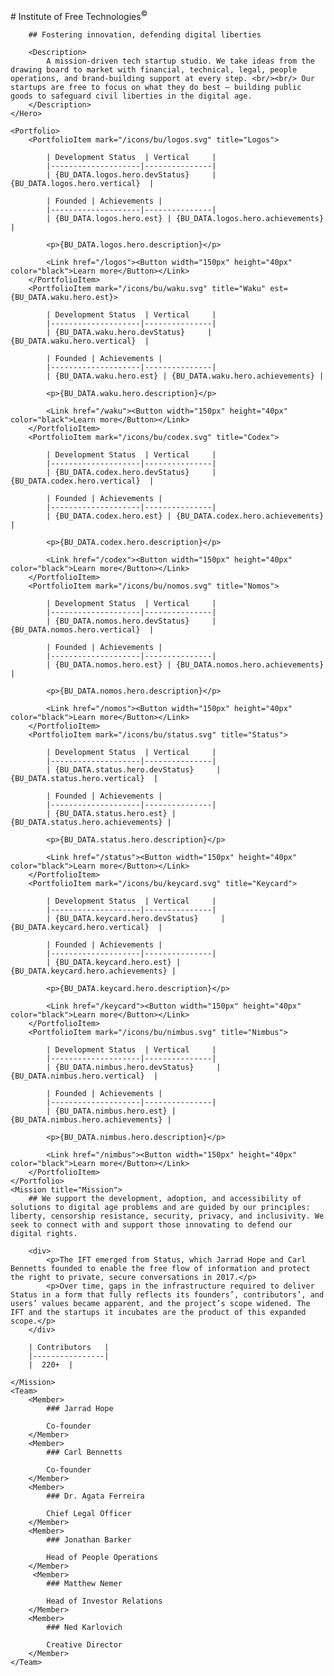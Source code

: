 
<SEO />

<Home>
    <Hero>
        # Institute of Free Technologies<sup>©</sup>

        ## Fostering innovation, defending digital liberties

        <Description>
            A mission-driven tech startup studio. We take ideas from the drawing board to market with financial, technical, legal, people operations, and brand-building support at every step. <br/><br/> Our startups are free to focus on what they do best — building public goods to safeguard civil liberties in the digital age.
        </Description>
    </Hero>

    <Portfolio>
        <PortfolioItem mark="/icons/bu/logos.svg" title="Logos">

            | Development Status  | Vertical     |
            |--------------------|---------------|
            | {BU_DATA.logos.hero.devStatus}     | {BU_DATA.logos.hero.vertical}  |

            | Founded | Achievements |
            |--------------------|---------------|
            | {BU_DATA.logos.hero.est} | {BU_DATA.logos.hero.achievements} |

            <p>{BU_DATA.logos.hero.description}</p>

            <Link href="/logos"><Button width="150px" height="40px" color="black">Learn more</Button></Link>
        </PortfolioItem>
        <PortfolioItem mark="/icons/bu/waku.svg" title="Waku" est={BU_DATA.waku.hero.est}>

            | Development Status  | Vertical     |
            |--------------------|---------------|
            | {BU_DATA.waku.hero.devStatus}     | {BU_DATA.waku.hero.vertical}  |

            | Founded | Achievements |
            |--------------------|---------------|
            | {BU_DATA.waku.hero.est} | {BU_DATA.waku.hero.achievements} |

            <p>{BU_DATA.waku.hero.description}</p>

            <Link href="/waku"><Button width="150px" height="40px" color="black">Learn more</Button></Link>
        </PortfolioItem>
        <PortfolioItem mark="/icons/bu/codex.svg" title="Codex">

            | Development Status  | Vertical     |
            |--------------------|---------------|
            | {BU_DATA.codex.hero.devStatus}     | {BU_DATA.codex.hero.vertical}  |

            | Founded | Achievements |
            |--------------------|---------------|
            | {BU_DATA.codex.hero.est} | {BU_DATA.codex.hero.achievements} |

            <p>{BU_DATA.codex.hero.description}</p>

            <Link href="/codex"><Button width="150px" height="40px" color="black">Learn more</Button></Link>
        </PortfolioItem>
        <PortfolioItem mark="/icons/bu/nomos.svg" title="Nomos">

            | Development Status  | Vertical     |
            |--------------------|---------------|
            | {BU_DATA.nomos.hero.devStatus}     | {BU_DATA.nomos.hero.vertical}  |

            | Founded | Achievements |
            |--------------------|---------------|
            | {BU_DATA.nomos.hero.est} | {BU_DATA.nomos.hero.achievements} |

            <p>{BU_DATA.nomos.hero.description}</p>

            <Link href="/nomos"><Button width="150px" height="40px" color="black">Learn more</Button></Link>
        </PortfolioItem>
        <PortfolioItem mark="/icons/bu/status.svg" title="Status">

            | Development Status  | Vertical     |
            |--------------------|---------------|
            | {BU_DATA.status.hero.devStatus}     | {BU_DATA.status.hero.vertical}  |

            | Founded | Achievements |
            |--------------------|---------------|
            | {BU_DATA.status.hero.est} | {BU_DATA.status.hero.achievements} |

            <p>{BU_DATA.status.hero.description}</p>

            <Link href="/status"><Button width="150px" height="40px" color="black">Learn more</Button></Link>
        </PortfolioItem>
        <PortfolioItem mark="/icons/bu/keycard.svg" title="Keycard">

            | Development Status  | Vertical     |
            |--------------------|---------------|
            | {BU_DATA.keycard.hero.devStatus}     | {BU_DATA.keycard.hero.vertical}  |

            | Founded | Achievements |
            |--------------------|---------------|
            | {BU_DATA.keycard.hero.est} | {BU_DATA.keycard.hero.achievements} |

            <p>{BU_DATA.keycard.hero.description}</p>

            <Link href="/keycard"><Button width="150px" height="40px" color="black">Learn more</Button></Link>
        </PortfolioItem>
        <PortfolioItem mark="/icons/bu/nimbus.svg" title="Nimbus">

            | Development Status  | Vertical     |
            |--------------------|---------------|
            | {BU_DATA.nimbus.hero.devStatus}     | {BU_DATA.nimbus.hero.vertical}  |

            | Founded | Achievements |
            |--------------------|---------------|
            | {BU_DATA.nimbus.hero.est} | {BU_DATA.nimbus.hero.achievements} |

            <p>{BU_DATA.nimbus.hero.description}</p>

            <Link href="/nimbus"><Button width="150px" height="40px" color="black">Learn more</Button></Link>
        </PortfolioItem>
    </Portfolio>
    <Mission title="Mission">
        ## We support the development, adoption, and accessibility of solutions to digital age problems and are guided by our principles: liberty, censorship resistance, security, privacy, and inclusivity. We seek to connect with and support those innovating to defend our digital rights.

        <div>
            <p>The IFT emerged from Status, which Jarrad Hope and Carl Bennetts founded to enable the free flow of information and protect the right to private, secure conversations in 2017.</p>
            <p>Over time, gaps in the infrastructure required to deliver Status in a form that fully reflects its founders’, contributors’, and users’ values became apparent, and the project’s scope widened. The IFT and the startups it incubates are the product of this expanded scope.</p>
        </div>

        | Contributors   |
        |----------------|
        |  220+  |

    </Mission>
    <Team>
        <Member>
            ### Jarrad Hope

            Co-founder
        </Member>
        <Member>
            ### Carl Bennetts

            Co-founder
        </Member>
        <Member>
            ### Dr. Agata Ferreira

            Chief Legal Officer
        </Member>
        <Member>
            ### Jonathan Barker

            Head of People Operations
        </Member>
         <Member>
            ### Matthew Nemer

            Head of Investor Relations
        </Member>
        <Member>
            ### Ned Karlovich

            Creative Director
        </Member>
    </Team>

</Home>

<HomeFooter />
